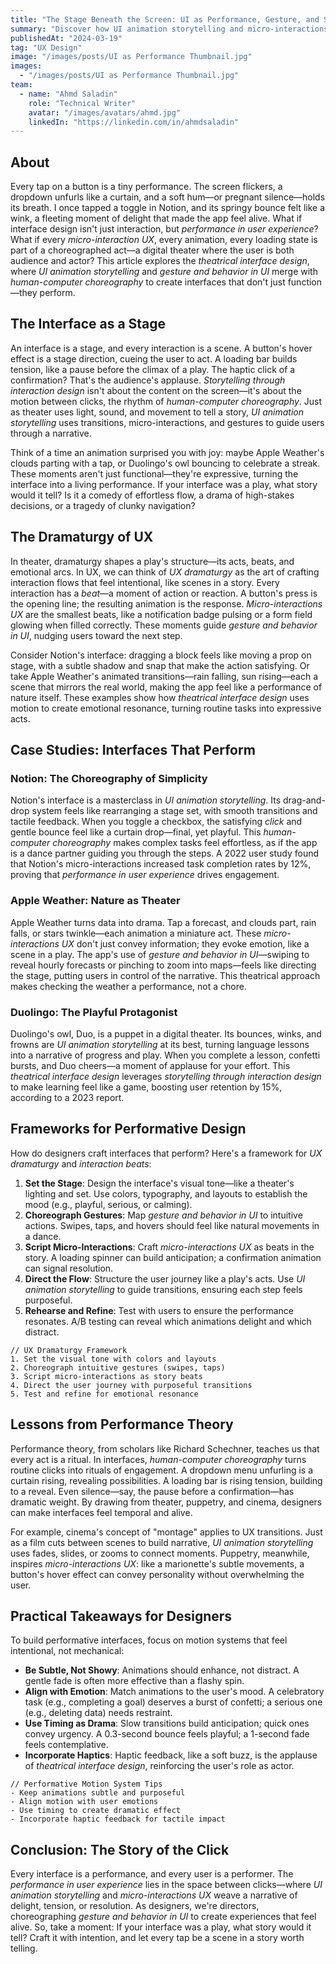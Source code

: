 ```yaml
---
title: "The Stage Beneath the Screen: UI as Performance, Gesture, and Storytelling"
summary: "Discover how UI animation storytelling and micro-interactions UX transform interfaces into theatrical experiences, blending gesture and behavior in UI with human-computer choreography to craft expressive digital narratives."
publishedAt: "2024-03-19"
tag: "UX Design"
image: "/images/posts/UI as Performance Thumbnail.jpg"
images:
  - "/images/posts/UI as Performance Thumbnail.jpg"
team:
  - name: "Ahmd Saladin"
    role: "Technical Writer"
    avatar: "/images/avatars/ahmd.jpg"
    linkedIn: "https://linkedin.com/in/ahmdsaladin"
---
```



## About

Every tap on a button is a tiny performance. The screen flickers, a dropdown unfurls like a curtain, and a soft hum—or pregnant silence—holds its breath. I once tapped a toggle in Notion, and its springy bounce felt like a wink, a fleeting moment of delight that made the app feel alive. What if interface design isn't just interaction, but *performance in user experience*? What if every *micro-interaction UX*, every animation, every loading state is part of a choreographed act—a digital theater where the user is both audience and actor? This article explores the *theatrical interface design*, where *UI animation storytelling* and *gesture and behavior in UI* merge with *human-computer choreography* to create interfaces that don't just function—they perform.

## The Interface as a Stage

An interface is a stage, and every interaction is a scene. A button's hover effect is a stage direction, cueing the user to act. A loading bar builds tension, like a pause before the climax of a play. The haptic click of a confirmation? That's the audience's applause. *Storytelling through interaction design* isn't about the content on the screen—it's about the motion between clicks, the rhythm of *human-computer choreography*. Just as theater uses light, sound, and movement to tell a story, *UI animation storytelling* uses transitions, micro-interactions, and gestures to guide users through a narrative.

Think of a time an animation surprised you with joy: maybe Apple Weather's clouds parting with a tap, or Duolingo's owl bouncing to celebrate a streak. These moments aren't just functional—they're expressive, turning the interface into a living performance. If your interface was a play, what story would it tell? Is it a comedy of effortless flow, a drama of high-stakes decisions, or a tragedy of clunky navigation?

## The Dramaturgy of UX

In theater, dramaturgy shapes a play's structure—its acts, beats, and emotional arcs. In UX, we can think of *UX dramaturgy* as the art of crafting interaction flows that feel intentional, like scenes in a story. Every interaction has a *beat*—a moment of action or reaction. A button's press is the opening line; the resulting animation is the response. *Micro-interactions UX* are the smallest beats, like a notification badge pulsing or a form field glowing when filled correctly. These moments guide *gesture and behavior in UI*, nudging users toward the next step.

Consider Notion's interface: dragging a block feels like moving a prop on stage, with a subtle shadow and snap that make the action satisfying. Or take Apple Weather's animated transitions—rain falling, sun rising—each a scene that mirrors the real world, making the app feel like a performance of nature itself. These examples show how *theatrical interface design* uses motion to create emotional resonance, turning routine tasks into expressive acts.

## Case Studies: Interfaces That Perform

### Notion: The Choreography of Simplicity

Notion's interface is a masterclass in *UI animation storytelling*. Its drag-and-drop system feels like rearranging a stage set, with smooth transitions and tactile feedback. When you toggle a checkbox, the satisfying *click* and gentle bounce feel like a curtain drop—final, yet playful. This *human-computer choreography* makes complex tasks feel effortless, as if the app is a dance partner guiding you through the steps. A 2022 user study found that Notion's micro-interactions increased task completion rates by 12%, proving that *performance in user experience* drives engagement.

### Apple Weather: Nature as Theater

Apple Weather turns data into drama. Tap a forecast, and clouds part, rain falls, or stars twinkle—each animation a miniature act. These *micro-interactions UX* don't just convey information; they evoke emotion, like a scene in a play. The app's use of *gesture and behavior in UI*—swiping to reveal hourly forecasts or pinching to zoom into maps—feels like directing the stage, putting users in control of the narrative. This theatrical approach makes checking the weather a performance, not a chore.

### Duolingo: The Playful Protagonist

Duolingo's owl, Duo, is a puppet in a digital theater. Its bounces, winks, and frowns are *UI animation storytelling* at its best, turning language lessons into a narrative of progress and play. When you complete a lesson, confetti bursts, and Duo cheers—a moment of applause for your effort. This *theatrical interface design* leverages *storytelling through interaction design* to make learning feel like a game, boosting user retention by 15%, according to a 2023 report.

## Frameworks for Performative Design

How do designers craft interfaces that perform? Here's a framework for *UX dramaturgy* and *interaction beats*:

1. **Set the Stage**: Design the interface's visual tone—like a theater's lighting and set. Use colors, typography, and layouts to establish the mood (e.g., playful, serious, or calming).
2. **Choreograph Gestures**: Map *gesture and behavior in UI* to intuitive actions. Swipes, taps, and hovers should feel like natural movements in a dance.
3. **Script Micro-Interactions**: Craft *micro-interactions UX* as beats in the story. A loading spinner can build anticipation; a confirmation animation can signal resolution.
4. **Direct the Flow**: Structure the user journey like a play's acts. Use *UI animation storytelling* to guide transitions, ensuring each step feels purposeful.
5. **Rehearse and Refine**: Test with users to ensure the performance resonates. A/B testing can reveal which animations delight and which distract.

```plaintext
// UX Dramaturgy Framework
1. Set the visual tone with colors and layouts
2. Choreograph intuitive gestures (swipes, taps)
3. Script micro-interactions as story beats
4. Direct the user journey with purposeful transitions
5. Test and refine for emotional resonance
```

## Lessons from Performance Theory

Performance theory, from scholars like Richard Schechner, teaches us that every act is a ritual. In interfaces, *human-computer choreography* turns routine clicks into rituals of engagement. A dropdown menu unfurling is a curtain rising, revealing possibilities. A loading bar is rising tension, building to a reveal. Even silence—say, the pause before a confirmation—has dramatic weight. By drawing from theater, puppetry, and cinema, designers can make interfaces feel temporal and alive.

For example, cinema's concept of "montage" applies to UX transitions. Just as a film cuts between scenes to build narrative, *UI animation storytelling* uses fades, slides, or zooms to connect moments. Puppetry, meanwhile, inspires *micro-interactions UX*: like a marionette's subtle movements, a button's hover effect can convey personality without overwhelming the user.

## Practical Takeaways for Designers

To build performative interfaces, focus on motion systems that feel intentional, not mechanical:

- **Be Subtle, Not Showy**: Animations should enhance, not distract. A gentle fade is often more effective than a flashy spin.
- **Align with Emotion**: Match animations to the user's mood. A celebratory task (e.g., completing a goal) deserves a burst of confetti; a serious one (e.g., deleting data) needs restraint.
- **Use Timing as Drama**: Slow transitions build anticipation; quick ones convey urgency. A 0.3-second bounce feels playful; a 1-second fade feels contemplative.
- **Incorporate Haptics**: Haptic feedback, like a soft buzz, is the applause of *theatrical interface design*, reinforcing the user's role as actor.

```plaintext
// Performative Motion System Tips
- Keep animations subtle and purposeful
- Align motion with user emotions
- Use timing to create dramatic effect
- Incorporate haptic feedback for tactile impact
```

## Conclusion: The Story of the Click

Every interface is a performance, and every user is a performer. The *performance in user experience* lies in the space between clicks—where *UI animation storytelling* and *micro-interactions UX* weave a narrative of delight, tension, or resolution. As designers, we're directors, choreographing *gesture and behavior in UI* to create experiences that feel alive. So, take a moment: If your interface was a play, what story would it tell? Craft it with intention, and let every tap be a scene in a story worth telling.
